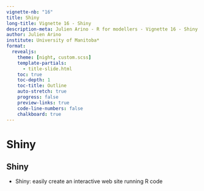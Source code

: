 ---
vignette-nb: "16"
title: Shiny
long-title: Vignette 16 - Shiny
description-meta: Julien Arino - R for modellers - Vignette 16 - Shiny.
author: Julien Arino
institute: University of Manitoba*
format: 
  revealjs:
    theme: [night, custom.scss]    
    template-partials:
      - title-slide.html
    toc: true
    toc-depth: 1
    toc-title: Outline
    auto-stretch: true
    progress: false
    preview-links: true
    code-line-numbers: false
    chalkboard: true
---

# <!--fit-->Shiny

## Shiny

- Shiny: easily create an interactive web site running R code

